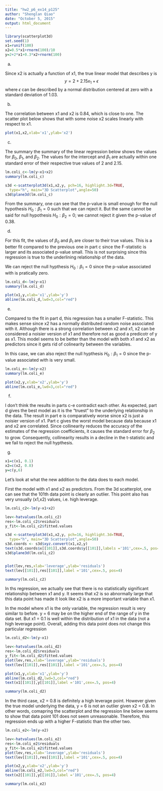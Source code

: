 ```yaml
---
title: "hw2_p6_ex14_p125"
author: "Shenglan Qiao"
date: "October 5, 2015"
output: html_document
---
```

```r
library(scatterplot3d) 
set.seed(1)
x1=runif(100)
x2=0.5*x1+rnorm(100)/10
y=2+2*x1+0.3*x2+rnorm(100)
```

(a) 

Since x2 is actually a function of x1, the true linear model that describes y is
$$y = 2+2.15x_1+\epsilon$$
where $\epsilon$ can be described by a normal distribution centered at zero with a standard deviation of 1.03.

(b) 

The correlation between x1 and x2 is 0.84, which is close to one. The scatter plot below shows that with some noise x2 scales linearly with respect to x1.

```r
plot(x1,x2,xlab='x1',ylab='x2')
```

(c) 

The summary the summary of the linear regression below shows the values for $\beta_0$, $\beta_1$, and $\beta_2$. The values for the intercept and $\beta_1$ are actually within one standard error of their respective true values of 2 and 2.15.

```r
lm.coli_c<-lm(y~x1+x2)
summary(lm.coli_c)

s3d <-scatterplot3d(x1,x2,y, pch=16, highlight.3d=TRUE,
  type="h", main="3D Scatterplot",angle=50)
s3d$plane3d(lm.coli_c)
```

From the summary, one can see that the p-value is small enough for the null hypothesis $H_0:\beta_1=0$ such that we can reject it. But the same cannot be said for null hypothesis $H_0:\beta_2=0$; we cannot reject it given the p-value of 0.38. 

(d) 

For this fit, the values of $\beta_0$ and $\beta_1$ are closer to their true values. This is a better fit compared to the previous one in part c since the F-statistic is larger and its associated p-value small. This is not surprising since this regression is true to the underlining relationship of the data.

We can reject the null hypthesis $H_0:\beta_1=0$ since the p-value associated with is pratically zero.

```r
lm.coli_d<-lm(y~x1)
summary(lm.coli_d)

plot(x1,y,xlab='x1',ylab='y')
abline(lm.coli_d,lwd=3,col="red")
```

(e)

Compared to the fit in part d, this regression has a smaller F-statistic. This makes sense since x2 has a normally distributed random noise associated with it. Although there is a strong correlation between x2 and x1, x2 can be considered a noisier version of x1 and therefore not as good a predicotr of y as x1. This model seems to be better than the model with both x1 and x2 as predictors since it gets rid of colinearity between the variables.

In this case, we can also reject the null hypthesis $H_0:\beta_1=0$ since the p-value associated with is very small.

```r
lm.coli_e<-lm(y~x2)
summary(lm.coli_e)

plot(x2,y,xlab='x2',ylab='y')
abline(lm.coli_e,lwd=3,col="red")
```

(f) 

I don't think the results in parts c-e contradict each other. As expected, part d gives the best model as it is the "truest" to the underlying relationship in the data. The result in part e is comparatively worse since x2 is just a noisier version of x1. Part c gives the worst model because data because x1 and x2 are correlated. Since collinearity reduces the accuracy of the estimates of the regression coefficients, it causes the standard error for $β_2$ to grow. Consequently, collinearity results in a decline in the t-statistic and we fail to reject the null hypthesis.

(g)

```r
x1=c(x1, 0.1)
x2=c(x2, 0.8)
y=c(y,6)
```

Let's look at what the new addition to the data does to each model.

First the model with x1 and x2 as predictors. From the 3d scatterplot, one can see that the 101th data point is clearly an outlier. This point also has very unsually (x1,x2) values, i.e. high leverage.

```r

lm.coli_c2<-lm(y~x1+x2)

lev<-hatvalues(lm.coli_c2)
res<-lm.coli_c2$residuals
y_fit<-lm.coli_c2$fitted.values

s3d <-scatterplot3d(x1,x2,y, pch=16, highlight.3d=TRUE,
  type="h", main="3D Scatterplot",angle=50)
s3d.coords <- s3d$xyz.convert(x1,x2,y)
text(s3d.coords$x[[101]],s3d.coords$y[[101]],labels ='101',cex=.5, pos=4)
s3d$plane3d(lm.coli_c2)


plot(lev,res,xlab='leverage',ylab='residuals')
text(lev[[101]],res[[101]],label ='101',cex=.5, pos=4)

summary(lm.coli_c2)

```

In ths regression, we actually see that there is no statistically significant relationship between x1 and y. It seems that x2 is so abnormally large that this data point has made it look like x2 is a more important variable than x1.

In the model where x1 is the only variable, the regression result is very similar to before. y = 6 may be on the higher end of the range of y in the data set. But x1 = 0.1 is well within the distribution of x1 in the data (not a high leverage point). Overall, adding this data point does not change this particular regression

```r
lm.coli_d2<-lm(y~x1)

lev<-hatvalues(lm.coli_d2)
res<-lm.coli_d2$residuals
y_fit<-lm.coli_d2$fitted.values
plot(lev,res,xlab='leverage',ylab='residuals')
text(lev[[101]],res[[101]],label ='101',cex=.5, pos=4)

plot(x1,y,xlab='x1',ylab='y')
abline(lm.coli_d2,lwd=3,col="red")
text(x1[[101]],y[[101]],label ='101',cex=.5, pos=4)

summary(lm.coli_d2)
```

In the third case, x2 = 0.8 is definitely a high leverage point. However given the true model underlying the data, y = 6 is not an outlier given x2 = 0.8. In other words, comapring the scatterplot and the regression line below seems to show that data point 101 does not seem unreasonable. Therefore, this regression ends up with a higher F-statistic than the other two.
```r
lm.coli_e2<-lm(y~x2)

lev<-hatvalues(lm.coli_e2)
res<-lm.coli_e2$residuals
y_fit<-lm.coli_e2$fitted.values
plot(lev,res,xlab='leverage',ylab='residuals')
text(lev[[101]],res[[101]],label ='101',cex=.5, pos=4)

plot(x2,y,xlab='x2',ylab='y')
abline(lm.coli_e2,lwd=3,col="red")
text(x2[[101]],y[[101]],label ='101',cex=.5, pos=4)

summary(lm.coli_e2)
```



